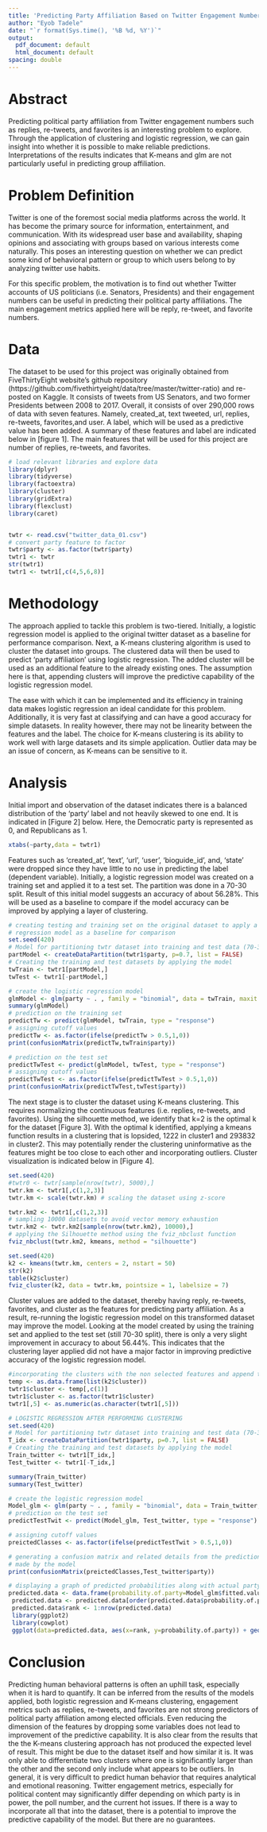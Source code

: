 ```yaml
---
title: 'Predicting Party Affiliation Based on Twitter Engagement Numbers'
author: "Eyob Tadele"
date: "`r format(Sys.time(), '%B %d, %Y')`"
output:
  pdf_document: default
  html_document: default
spacing: double
---
```

# Abstract

Predicting political party affiliation from Twitter engagement numbers such as replies, re-tweets, and favorites is an interesting problem to explore. Through the application of clustering and logistic regression, we can gain insight into whether it is possible to make reliable predictions. Interpretations of the results indicates that K-means and glm are not particularly useful in predicting group affiliation.

# Problem Definition

Twitter is one of the foremost social media platforms across the world. It has become the primary source for information, entertainment, and communication. With its widespread user base and availability, shaping opinions and associating with groups based on various interests come naturally. This poses an interesting question on whether we can predict some kind of behavioral pattern or group to which users belong to by analyzing twitter use habits. 

For this specific problem, the motivation is to find out whether Twitter accounts of US politicians (i.e. Senators, Presidents) and their engagement numbers can be useful in predicting their political party affiliations. The main engagement metrics applied here will be  reply, re-tweet, and favorite numbers.


# Data

The dataset to be used for this project was originally obtained from FiveThirtyEight website's github repository (https://github.com/fivethirtyeight/data/tree/master/twitter-ratio) and re-posted on Kaggle. It consists of tweets from US Senators, and two former Presidents between 2008 to 2017. Overall, it consists of over 290,000 rows of data with seven features. Namely, created_at, text tweeted, url, replies, re-tweets, favorites,and user. A label, which will be used as a predictive value has been added. A summary of these features and label are indicated below in [figure 1]. The main features that will be used for this project are number of replies, re-tweets, and favorites.

```r
# load relevant libraries and explore data
library(dplyr)
library(tidyverse)
library(factoextra)
library(cluster)
library(gridExtra)
library(flexclust)
library(caret)


twtr <- read.csv("twitter_data_01.csv")
# convert party feature to factor
twtr$party <- as.factor(twtr$party)
twtr1 <- twtr
str(twtr1)
twtr1 <- twtr1[,c(4,5,6,8)]
```


# Methodology

The approach applied to tackle this problem is two-tiered. Initially, a logistic regression model is applied to the original twitter dataset as a baseline for performance comparison. Next, a K-means clustering algorithm is used to cluster the dataset into groups. The clustered data will then be used to predict 'party affiliation' using logistic regression. The added cluster will be used as an additional feature to the already existing ones. The assumption here is that, appending clusters will improve the predictive capability of the logistic regression model.

The ease with which it can be implemented and its efficiency in training data makes logistic regression an ideal candidate for this problem. Additionally, it is very fast at classifying and can have a good accuracy for simple datasets. In reality however, there may not be linearity between the features and the label. The choice for K-means clustering is its ability to work well with large datasets and its simple application. Outlier data may be an issue of concern, as K-means can be sensitive to it.


# Analysis 

Initial import and observation of the dataset indicates there is a balanced distribution of the 'party' label and not heavily skewed to one end. It is indicated in [Figure 2] below. Here, the Democratic party is represented as 0, and Republicans as 1.
```r
xtabs(~party,data = twtr1)
```
Features such as 'created_at', 'text', 'url', 'user', 'bioguide_id', and,  'state' were dropped since they have little to no use in predicting the label (dependent variable). Initially, a logistic regression model was created on a training set and applied it to a test set. The partition was done in a 70-30 split. Result of this initial model suggests an accuracy of about 56.28%. This will be used as a baseline to compare if the model accuracy can be improved by applying a layer of clustering. 

```r
# creating testing and training set on the original dataset to apply a logistic 
# regression model as a baseline for comparison
set.seed(420)
# Model for partitioning twtr dataset into training and test data (70-30 split)
partModel <- createDataPartition(twtr1$party, p=0.7, list = FALSE)
# Creating the training and test datasets by applying the model
twTrain <- twtr1[partModel,]
twTest <- twtr1[-partModel,]

# create the logistic regression model
glmModel <- glm(party ~ . , family = "binomial", data = twTrain, maxit = 100)
summary(glmModel)
# prediction on the training set
predictTw <- predict(glmModel, twTrain, type = "response")
# assigning cutoff values
predictTw <- as.factor(ifelse(predictTw > 0.5,1,0))
print(confusionMatrix(predictTw,twTrain$party))

# prediction on the test set
predictTwTest <- predict(glmModel, twTest, type = "response")
# assigning cutoff values
predictTwTest <- as.factor(ifelse(predictTwTest > 0.5,1,0))
print(confusionMatrix(predictTwTest,twTest$party))
```

The next stage is to cluster the dataset using K-means clustering. This requires normalizing the continuous features (i.e. replies, re-tweets, and favorites). Using the silhouette method, we identify that k=2 is the optimal k for the dataset [Figure 3]. With the optimal k identified, applying a kmeans function results in a clustering that is lopsided, 1222 in cluster1 and  293832 in cluster2. This may potentially render the clustering uninformative as the features might be too close to each other and incorporating outliers. Cluster visualization is indicated below in [Figure 4].

```r
set.seed(420)
#twtr0 <- twtr[sample(nrow(twtr), 5000),]
twtr.km <- twtr1[,c(1,2,3)]
twtr.km <- scale(twtr.km) # scaling the dataset using z-score

twtr.km2 <- twtr1[,c(1,2,3)]
# sampling 10000 datasets to avoid vector memory exhaustion
twtr.km2 <- twtr.km2[sample(nrow(twtr.km2), 10000),] 
# applying the Silhouette method using the fviz_nbclust function
fviz_nbclust(twtr.km2, kmeans, method = "silhouette")
```

```r
set.seed(420)
k2 <- kmeans(twtr.km, centers = 2, nstart = 50)
str(k2)
table(k2$cluster)
fviz_cluster(k2, data = twtr.km, pointsize = 1, labelsize = 7)
```

Cluster values are added to the dataset, thereby having reply, re-tweets, favorites, and cluster as the features for predicting party affiliation. As a result, re-running the logistic regression model on this transformed dataset may improve the model. Looking at the model created by using the training set and applied to the test set (still 70-30 split), there is only a very slight improvement in accuracy to about 56.44%. This indicates that the clustering layer applied did not have a major factor in improving predictive accuracy of the logistic regression model.  
```r
#incorporating the clusters with the non selected features and append to dataset
temp <- as.data.frame(list(k2$cluster))
twtr1$cluster <- temp[,c(1)]
twtr1$cluster <- as.factor(twtr1$cluster)
twtr1[,5] <- as.numeric(as.character(twtr1[,5]))
```

```r
# LOGISTIC REGRESSION AFTER PERFORMING CLUSTERING
set.seed(420)
# Model for partitioning twtr dataset into training and test data (70-30 split)
T_idx <- createDataPartition(twtr1$party, p=0.7, list = FALSE)
# Creating the training and test datasets by applying the model
Train_twitter <- twtr1[T_idx,]
Test_twitter <- twtr1[-T_idx,]

summary(Train_twitter)
summary(Test_twitter)

# create the logistic regression model
Model_glm <- glm(party ~ . , family = "binomial", data = Train_twitter, maxit = 100)
# prediction on the test set
predictTestTwit <- predict(Model_glm, Test_twitter, type = "response")

# assigning cutoff values
preictedClasses <- as.factor(ifelse(predictTestTwit > 0.5,1,0))

# generating a confusion matrix and related details from the predictions
# made by the model
print(confusionMatrix(preictedClasses,Test_twitter$party))
```

```r
# displaying a graph of predicted probabilities along with actual party status
predicted.data <- data.frame(probability.of.party=Model_glm$fitted.values, party=Train_twitter$party)
 predicted.data <- predicted.data[order(predicted.data$probability.of.party, decreasing = FALSE),]
 predicted.data$rank <- 1:nrow(predicted.data)
 library(ggplot2)
 library(cowplot)
 ggplot(data=predicted.data, aes(x=rank, y=probability.of.party)) + geom_point(aes(color=party), alpha=1, shape=4, stroke=2) + xlab("Index") + ylab("Predicted prob of party")
```

# Conclusion 

Predicting human behavioral patterns is often an uphill task, especially when it is hard to quantify. It can be inferred from the results of the models applied, both logistic regression and K-means clustering, engagement metrics such as replies, re-tweets, and favorites are not strong predictors of political party affiliation among elected officials. Even reducing the dimension of the features by dropping some variables does not lead to improvement of the predictive capability. It is also clear from the results that the the K-means clustering approach has not produced the expected level of result. This might be due to the dataset itself and how similar it is. It was only able to differentiate two clusters where one is significantly larger than the other and the second only include what appears to be outliers. In general, it is very difficult to predict human behavior that requires analytical and emotional reasoning. Twitter engagement metrics, especially for political content may significantly differ depending on which party is in power, the poll number, and the current hot issues. If there is a way to incorporate all that into the dataset, there is a potential to improve the predictive capability of the model. But there are no guarantees.
